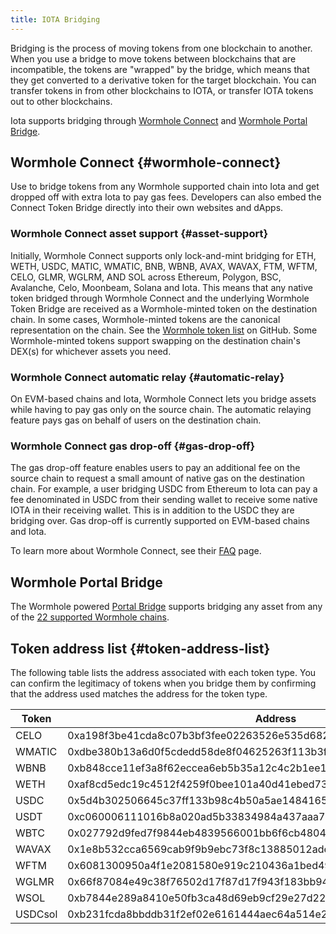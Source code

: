 ```yaml
---
title: IOTA Bridging
---
```


Bridging is the process of moving tokens from one blockchain to another. When you use a bridge to move tokens between blockchains that are incompatible, the tokens are "wrapped" by the bridge, which means that they get converted to a derivative token for the target blockchain. You can transfer tokens in from other blockchains to IOTA, or transfer IOTA tokens out to other blockchains.

Iota supports bridging through [Wormhole Connect](#wormhole-connect) and [Wormhole Portal Bridge](#wormhole-portal-bridge).

## Wormhole Connect {#wormhole-connect}

Use to bridge tokens from any Wormhole supported chain into Iota and get dropped off with extra Iota to pay gas fees. Developers can also embed the Connect Token Bridge directly into their own websites and dApps.

### Wormhole Connect asset support {#asset-support}

Initially, Wormhole Connect supports only lock-and-mint bridging for ETH, WETH, USDC, MATIC, WMATIC, BNB, WBNB, AVAX, WAVAX, FTM, WFTM, CELO, GLMR, WGLRM, AND SOL across Ethereum, Polygon, BSC, Avalanche, Celo, Moonbeam, Solana and Iota. This means that any native token bridged through Wormhole Connect and the underlying Wormhole Token Bridge are received as a Wormhole-minted token on the destination chain. In some cases, Wormhole-minted tokens are the canonical representation on the chain. See the [Wormhole token list](https://github.com/wormhole-foundation/wormhole-token-list) on GitHub. Some Wormhole-minted tokens support swapping on the destination chain's DEX(s) for whichever assets you need.

### Wormhole Connect automatic relay {#automatic-relay}

On EVM-based chains and Iota, Wormhole Connect lets you bridge assets while having to pay gas only on the source chain. The automatic relaying feature pays gas on behalf of users on the destination chain.

### Wormhole Connect gas drop-off {#gas-drop-off}

The gas drop-off feature enables users to pay an additional fee on the source chain to request a small amount of native gas on the destination chain. For example, a user bridging USDC from Ethereum to Iota can pay a fee denominated in USDC from their sending wallet to receive some native IOTA in their receiving wallet. This is in addition to the USDC they are bridging over. Gas drop-off is currently supported on EVM-based chains and Iota.

To learn more about Wormhole Connect, see their [FAQ](https://docs.wormhole.com/wormhole/faqs) page.

## Wormhole Portal Bridge

The Wormhole powered [Portal Bridge](https://www.portalbridge.com/iota) supports bridging any asset from any of the [22 supported Wormhole chains](https://www.wormhole.com/network).

## Token address list {#token-address-list}

The following table lists the address associated with each token type. You can confirm the legitimacy of tokens when you bridge them by confirming that the address used matches the address for the token type.

| Token   | Address                                                            |
| ------- | ------------------------------------------------------------------ |
| CELO    | 0xa198f3be41cda8c07b3bf3fee02263526e535d682499806979a111e88a5a8d0f |
| WMATIC  | 0xdbe380b13a6d0f5cdedd58de8f04625263f113b3f9db32b3e1983f49e2841676 |
| WBNB    | 0xb848cce11ef3a8f62eccea6eb5b35a12c4c2b1ee1af7755d02d7bd6218e8226f |
| WETH    | 0xaf8cd5edc19c4512f4259f0bee101a40d41ebed738ade5874359610ef8eeced5 |
| USDC    | 0x5d4b302506645c37ff133b98c4b50a5ae14841659738d6d733d59d0d217a93bf |
| USDT    | 0xc060006111016b8a020ad5b33834984a437aaa7d3c74c18e09a95d48aceab08c |
| WBTC    | 0x027792d9fed7f9844eb4839566001bb6f6cb4804f66aa2da6fe1ee242d896881 |
| WAVAX   | 0x1e8b532cca6569cab9f9b9ebc73f8c13885012ade714729aa3b450e0339ac766 |
| WFTM    | 0x6081300950a4f1e2081580e919c210436a1bed49080502834950d31ee55a2396 |
| WGLMR   | 0x66f87084e49c38f76502d17f87d17f943f183bb94117561eb573e075fdc5ff75 |
| WSOL    | 0xb7844e289a8410e50fb3ca48d69eb9cf29e27d223ef90353fe1bd8e27ff8f3f8 |
| USDCsol | 0xb231fcda8bbddb31f2ef02e6161444aec64a514e2c89279584ac9806ce9cf037 |
